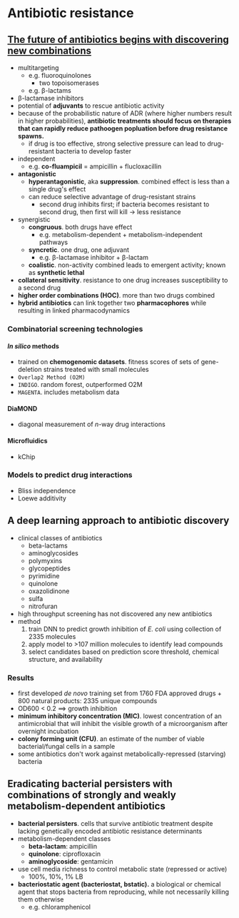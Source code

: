 # Antibiotic resistance

## [The future of antibiotics begins with discovering new combinations](https://nyaspubs.onlinelibrary.wiley.com/doi/10.1111/nyas.14649)
- multitargeting
  - e.g. fluoroquinolones
    - two topoisomerases
  - e.g. β-lactams
- β-lactamase inhibitors
- potential of **adjuvants** to rescue antibiotic activity
- because of the probabilistic nature of ADR (where higher numbers result in higher probabilities), **antibiotic treatments should focus on therapies that can rapidly reduce pathoogen popluation before drug resistance spawns.**
  - if drug is too effective, strong selective pressure can lead to drug-resistant bacteria to develop faster
- independent
  - e.g. **co-fluampicil** = ampicillin + flucloxacillin
- **antagonistic**
  - **hyperantagonistic**, aka **suppression**. combined effect is less than a single drug's effect
  - can reduce selective advantage of drug-resistant strains
    - second drug inhibits first; if bacteria becomes resistant to second drug, then first will kill $\to$ less resistance
- synergistic
  - **congruous**. both drugs have effect
    - e.g. metabolism-dependent + metabolism-independent pathways
  - **syncretic**. one drug, one adjuvant
    - e.g. β-lactamase inhibitor + β-lactam
  - **coalistic**. non-activity combined leads to emergent activity; known as **synthetic lethal**
- **collateral sensitivity**. resistance to one drug increases susceptibility to a second drug
- **higher order combinations (HOC)**. more than two drugs combined
- **hybrid antibiotics** can link together two **pharmacophores** while resulting in linked pharmacodynamics

### Combinatorial screening technologies
#### _In silico_ methods
- trained on **chemogenomic datasets**. fitness scores of sets of gene-deletion strains treated with small molecules
- `Overlap2 Method (O2M)`
- `INDIGO`. random forest, outperformed O2M
- `MAGENTA`. includes metabolism data

#### DiaMOND
- diagonal measurement of $n$-way drug interactions

#### Microfluidics
- kChip

### Models to predict drug interactions
- Bliss independence
- Loewe additivity

## A deep learning approach to antibiotic discovery
- clinical classes of antibiotics
  - beta-lactams
  - aminoglycosides
  - polymyxins
  - glycopeptides
  - pyrimidine
  - quinolone
  - oxazolidinone
  - sulfa
  - nitrofuran
- high throughput screening has not discovered any new antibiotics
- method
  1. train DNN to predict growth inhibition of _E. coli_ using collection of 2335 molecules
  2. apply model to >107 million molecules to identify lead compounds
  3. select candidates based on prediction score threshold, chemical structure, and availability

### Results
- first developed _de novo_ training set from 1760 FDA approved drugs + 800 natural products: 2335 unique compounds
- OD600 < 0.2 $\implies$ growth inhibition
- **minimum inhibitory concentration (MIC)**. lowest concentration of an antimicrobial that will inhibit the visible growth of a microorganism after overnight incubation
- **colony forming unit (CFU)**. an estimate of the number of viable bacterial/fungal cells in a sample
- some antibiotics don't work against metabolically-repressed (starving) bacteria

## Eradicating bacterial persisters with combinations of strongly and weakly metabolism-dependent antibiotics
- **bacterial persisters**. cells that survive antibiotic treatment despite lacking genetically encoded antibiotic resistance determinants
- metabolism-dependent classes
  - **beta-lactam**: ampicillin
  - **quinolone**: ciprofloxacin
  - **aminoglycoside**: gentamicin
- use cell media richness to control metabolic state (repressed or active)
  - 100%, 10%, 1% LB
- **bacteriostatic agent (bacteriostat, bstatic).** a biological or chemical agent that stops bacteria from reproducing, while not necessarily killing them otherwise
  - e.g. chloramphenicol
